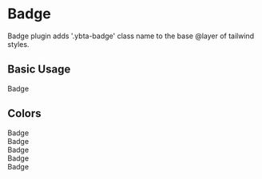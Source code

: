 
<Meta title="MDX/Badge" />

# Badge

Badge plugin adds '.ybta-badge' class name to the base @layer of tailwind styles.

## Basic Usage

<Canvas>
  <Story name="Basic Usage">
    <div className="yobta-badge">Badge</div>
  </Story>
</Canvas>

## Colors

<Canvas>
  <Story name="Secondary">
    <div className="yobta-badge yobta-secondary">Badge</div>
  </Story>
</Canvas>

<Canvas>
  <Story name="Error">
    <div className="yobta-badge yobta-error">Badge</div>
  </Story>
</Canvas>

<Canvas>
  <Story name="Success">
    <div className="yobta-badge yobta-success">Badge</div>
  </Story>
</Canvas>

<Canvas>
  <Story name="Warning">
    <div className="yobta-badge yobta-warning">Badge</div>
  </Story>
</Canvas>

<Canvas>
  <Story name="Info">
    <div className="yobta-badge yobta-info">Badge</div>
  </Story>
</Canvas>

